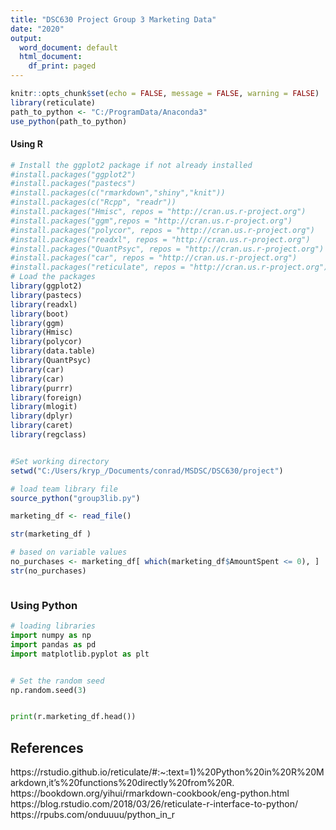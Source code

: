 ---
title: "DSC630 Project Group 3 Marketing Data"
date: "2020"
output:
  word_document: default
  html_document:
    df_print: paged
---

```{r setup, include=FALSE}
knitr::opts_chunk$set(echo = FALSE, message = FALSE, warning = FALSE)
library(reticulate)
path_to_python <- "C:/ProgramData/Anaconda3"
use_python(path_to_python)

```



#### Using R



```{r}

# Install the ggplot2 package if not already installed
#install.packages("ggplot2")
#install.packages("pastecs")
#install.packages(c("rmarkdown","shiny","knit"))
#install.packages(c("Rcpp", "readr"))
#install.packages("Hmisc", repos = "http://cran.us.r-project.org")
#install.packages("ggm",repos = "http://cran.us.r-project.org")
#install.packages("polycor", repos = "http://cran.us.r-project.org")
#install.packages("readxl", repos = "http://cran.us.r-project.org")
#install.packages("QuantPsyc", repos = "http://cran.us.r-project.org")
#install.packages("car", repos = "http://cran.us.r-project.org")
#install.packages("reticulate", repos = "http://cran.us.r-project.org")
# Load the packages
library(ggplot2)
library(pastecs)
library(readxl)
library(boot)
library(ggm)
library(Hmisc)
library(polycor)
library(data.table)
library(QuantPsyc)
library(car)
library(car)
library(purrr)
library(foreign)
library(mlogit)
library(dplyr)
library(caret)
library(regclass)


#Set working directory
setwd("C:/Users/kryp_/Documents/conrad/MSDSC/DSC630/project")

# load team library file
source_python("group3lib.py")

marketing_df <- read_file()

str(marketing_df )

# based on variable values
no_purchases <- marketing_df[ which(marketing_df$AmountSpent <= 0), ]
str(no_purchases)



```


### Using Python

```{python}

# loading libraries
import numpy as np
import pandas as pd
import matplotlib.pyplot as plt


# Set the random seed
np.random.seed(3)   


print(r.marketing_df.head())


```


## References
https://rstudio.github.io/reticulate/#:~:text=1)%20Python%20in%20R%20Markdown,it's%20functions%20directly%20from%20R.
https://bookdown.org/yihui/rmarkdown-cookbook/eng-python.html
https://blog.rstudio.com/2018/03/26/reticulate-r-interface-to-python/
https://rpubs.com/onduuuu/python_in_r

